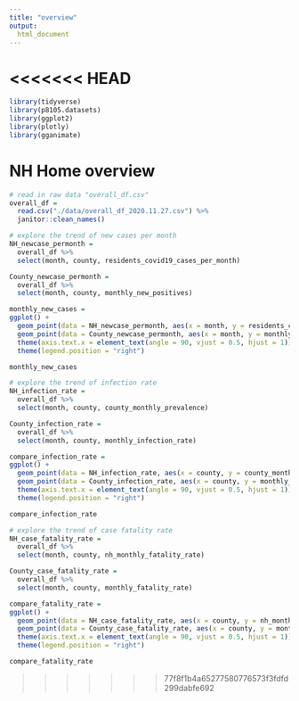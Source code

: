 ```yaml
---
title: "overview"
output:
  html_document
---
```


<<<<<<< HEAD
=======
```r
library(tidyverse)
library(p8105.datasets)
library(ggplot2)
library(plotly)
library(gganimate)
```

# NH Home overview

```r
# read in raw data "overall_df.csv"
overall_df = 
  read.csv("./data/overall_df_2020.11.27.csv") %>% 
  janitor::clean_names()
```

```r
# explore the trend of new cases per month
NH_newcase_permonth =
  overall_df %>% 
  select(month, county, residents_covid19_cases_per_month)

County_newcase_permonth = 
  overall_df %>% 
  select(month, county, monthly_new_positives)

monthly_new_cases =
ggplot() +
  geom_point(data = NH_newcase_permonth, aes(x = month, y = residents_covid19_cases_per_month), color = "blue") +
  geom_point(data = County_newcase_permonth, aes(x = month, y = monthly_new_positives), color = "black") +
  theme(axis.text.x = element_text(angle = 90, vjust = 0.5, hjust = 1)) +
  theme(legend.position = "right") 

monthly_new_cases
```

```r
# explore the trend of infection rate
NH_infection_rate =
  overall_df %>% 
  select(month, county, county_monthly_prevalence)

County_infection_rate = 
  overall_df %>% 
  select(month, county, monthly_infection_rate)

compare_infection_rate =
ggplot() +
  geom_point(data = NH_infection_rate, aes(x = county, y = county_monthly_prevalence), color = "blue") +
  geom_point(data = County_infection_rate, aes(x = county, y = monthly_infection_rate), color = "black") +
  theme(axis.text.x = element_text(angle = 90, vjust = 0.5, hjust = 1)) +
  theme(legend.position = "right") 

compare_infection_rate
```

```r
# explore the trend of case fatality rate
NH_case_fatality_rate =
  overall_df %>% 
  select(month, county, nh_monthly_fatality_rate)

County_case_fatality_rate = 
  overall_df %>% 
  select(month, county, monthly_fatality_rate)

compare_fatality_rate =
ggplot() +
  geom_point(data = NH_case_fatality_rate, aes(x = county, y = nh_monthly_fatality_rate), color = "blue") +
  geom_point(data = County_case_fatality_rate, aes(x = county, y = monthly_fatality_rate), color = "black") +
  theme(axis.text.x = element_text(angle = 90, vjust = 0.5, hjust = 1)) +
  theme(legend.position = "right") 

compare_fatality_rate
```


>>>>>>> 77f8f1b4a65277580776573f3fdfd299dabfe692

